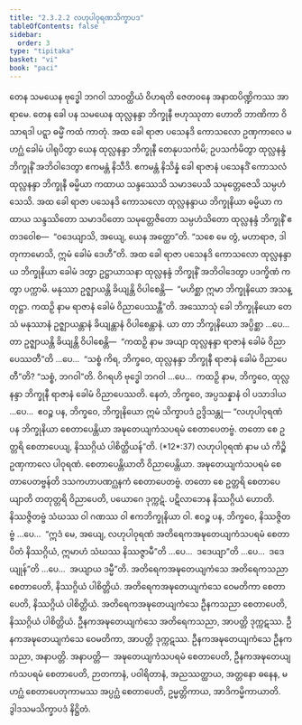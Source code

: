 ```yaml
---
title: "2.3.2.2 လဟုပါဝုရဏသိက္ခာပဒ"
tableOfContents: false
sidebar:
  order: 3
type: "tipitaka"
basket: "vi"
book: "paci"
---
```



<DynamicBreadcrumb />

<Division number="788" book="paci">

<Paragraph number="2552" book="paci">
တေန သမယေန ဗုဒ္ဓေါ ဘဂဝါ သာဝတ္ထိယံ ဝိဟရတိ ဇေတဝနေ အနာထပိဏ္ဍိကဿ အာရာမေ. တေန ခေါ ပန သမယေန ထုလ္လနန္ဒာ ဘိက္ခုနီ ဗဟုဿုတာ ဟောတိ ဘာဏိကာ ဝိသာရဒါ ပဋ္ဋာ ဓမ္မိံ ကထံ ကာတုံ. အထ ခေါ ရာဇာ ပသေနဒိ ကောသလော ဥဏှကာလေ မဟဂ္ဃံ ခေါမံ ပါရုပိတွာ ယေန ထုလ္လနန္ဒာ ဘိက္ခုနီ တေနုပသင်္ကမိ; ဥပသင်္ကမိတွာ ထုလ္လနန္ဒံ ဘိက္ခုနိံ အဘိဝါဒေတွာ ဧကမန္တံ နိသီဒိ. ဧကမန္တံ နိသိန္နံ ခေါ ရာဇာနံ ပသေနဒိံ ကောသလံ ထုလ္လနန္ဒာ ဘိက္ခုနီ ဓမ္မိယာ ကထာယ သန္ဒဿေသိ သမာဒပေသိ သမုတ္တေဇေသိ သမ္ပဟံသေသိ. အထ ခေါ ရာဇာ ပသေနဒိ ကောသလော ထုလ္လနန္ဒာယ ဘိက္ခုနိယာ ဓမ္မိယာ ကထာယ သန္ဒဿိတော သမာဒပိတော သမုတ္တေဇိတော သမ္ပဟံသိတော ထုလ္လနန္ဒံ ဘိက္ခုနိံ ဧတဒဝေါစ—  “ဝဒေယျာသိ, အယျေ, ယေန အတ္ထော”တိ. “သစေ မေ တွံ, မဟာရာဇ, ဒါတုကာမောသိ, ဣမံ ခေါမံ ဒေဟီ”တိ. အထ ခေါ ရာဇာ ပသေနဒိ ကောသလော ထုလ္လနန္ဒာယ ဘိက္ခုနိယာ ခေါမံ ဒတွာ ဥဋ္ဌာယာသနာ ထုလ္လနန္ဒံ ဘိက္ခုနိံ အဘိဝါဒေတွာ ပဒက္ခိဏံ ကတွာ ပက္ကာမိ. မနုဿာ ဥဇ္ဈာယန္တိ ခိယျန္တိ ဝိပါစေန္တိ—  “မဟိစ္ဆာ ဣမာ ဘိက္ခုနိယော အသန္တုဋ္ဌာ. ကထဉှိ နာမ ရာဇာနံ ခေါမံ ဝိညာပေဿန္တီ”တိ.
</Paragraph>

<Paragraph number="2553" book="paci">
အဿောသုံ ခေါ ဘိက္ခုနိယော တေသံ မနုဿာနံ ဥဇ္ဈာယန္တာနံ ခိယျန္တာနံ ဝိပါစေန္တာနံ. ယာ တာ ဘိက္ခုနိယော အပ္ပိစ္ဆာ …ပေ…  တာ ဥဇ္ဈာယန္တိ ခိယျန္တိ ဝိပါစေန္တိ—  “ကထဉှိ နာမ အယျာ ထုလ္လနန္ဒာ ရာဇာနံ ခေါမံ ဝိညာပေဿတီ”တိ …ပေ…  “သစ္စံ ကိရ, ဘိက္ခဝေ, ထုလ္လနန္ဒာ ဘိက္ခုနီ ရာဇာနံ ခေါမံ ဝိညာပေတီ”တိ? “သစ္စံ, ဘဂဝါ”တိ. ဝိဂရဟိ ဗုဒ္ဓေါ ဘဂဝါ …ပေ…  ကထဉှိ နာမ, ဘိက္ခဝေ, ထုလ္လနန္ဒာ ဘိက္ခုနီ ရာဇာနံ ခေါမံ ဝိညာပေဿတိ. နေတံ, ဘိက္ခဝေ, အပ္ပသန္နာနံ ဝါ ပသာဒါယ …ပေ…  ဧဝဉ္စ ပန, ဘိက္ခဝေ, ဘိက္ခုနိယော ဣမံ သိက္ခာပဒံ ဥဒ္ဒိသန္တု—
</Paragraph>

</Division>
<Division number="789" book="paci">

<Paragraph number="2554" book="paci">
<Emphasis>“လဟုပါဝုရဏံ ပန ဘိက္ခုနိယာ စေတာပေန္တိယာ အဍ္ဎတေယျကံသပရမံ စေတာပေတဗ္ဗံ. တတော စေ ဥတ္တရိ စေတာပေယျ, နိဿဂ္ဂိယံ ပါစိတ္တိယန်”</Emphasis>တိ. (*12*:<Emphasis>37</Emphasis>)
</Paragraph>

</Division>
<Division number="790" book="paci">

<Paragraph number="2555" book="paci">
<Emphasis>လဟုပါဝုရဏံ</Emphasis> နာမ ယံ ကိဉ္စိ ဥဏှကာလေ ပါဝုရဏံ.
</Paragraph>

<Paragraph number="2556" book="paci">
<Emphasis>စေတာပေန္တိယာ</Emphasis>တိ ဝိညာပေန္တိယာ.
</Paragraph>

<Paragraph number="2557" book="paci">
<Emphasis>အဍ္ဎတေယျကံသပရမံ စေတာပေတဗ္ဗန်</Emphasis>တိ ဒသကဟာပဏဂ္ဃနကံ စေတာပေတဗ္ဗံ.
</Paragraph>

<Paragraph number="2558" book="paci">
<Emphasis>တတော စေ ဥတ္တရိ စေတာပေယျာ</Emphasis>တိ တတုတ္တရိ ဝိညာပေတိ, ပယောဂေ ဒုက္ကဋံ. ပဋိလာဘေန နိဿဂ္ဂိယံ ဟောတိ. နိဿဇ္ဇိတဗ္ဗံ သံဃဿ ဝါ ဂဏဿ ဝါ ဧကဘိက္ခုနိယာ ဝါ. ဧဝဉ္စ ပန, ဘိက္ခဝေ, နိဿဇ္ဇိတဗ္ဗံ …ပေ…  “ဣဒံ မေ, အယျေ, လဟုပါဝုရဏံ အတိရေကအဍ္ဎတေယျကံသပရမံ စေတာပိတံ နိဿဂ္ဂိယံ, ဣမာဟံ သံဃဿ နိဿဇ္ဇာမီ”တိ …ပေ…  ဒဒေယျာ”တိ …ပေ…  ဒဒေယျုန်”တိ …ပေ…  အယျာယ ဒမ္မီ”တိ.
</Paragraph>

</Division>
<Division number="791" book="paci">

<Paragraph number="2559" book="paci">
အတိရေကအဍ္ဎတေယျကံသေ အတိရေကသညာ စေတာပေတိ, နိဿဂ္ဂိယံ ပါစိတ္တိယံ. အတိရေကအဍ္ဎတေယျကံသေ ဝေမတိကာ စေတာပေတိ, နိဿဂ္ဂိယံ ပါစိတ္တိယံ. အတိရေကအဍ္ဎတေယျကံသေ ဦနကသညာ စေတာပေတိ, နိဿဂ္ဂိယံ ပါစိတ္တိယံ.
</Paragraph>

<Paragraph number="2560" book="paci">
ဦနကအဍ္ဎတေယျကံသေ အတိရေကသညာ, အာပတ္တိ ဒုက္ကဋဿ. ဦနကအဍ္ဎတေယျကံသေ ဝေမတိကာ, အာပတ္တိ ဒုက္ကဋဿ. ဦနကအဍ္ဎတေယျကံသေ ဦနကသညာ, အနာပတ္တိ.
</Paragraph>

</Division>
<Division number="792" book="paci">

<Paragraph number="2561" book="paci">
အနာပတ္တိ—  အဍ္ဎတေယျကံသပရမံ စေတာပေတိ, ဦနကအဍ္ဎတေယျကံသပရမံ စေတာပေတိ, ဉာတကာနံ, ပဝါရိတာနံ, အညဿတ္ထာယ, အတ္တနော ဓနေန, မဟဂ္ဃံ စေတာပေတုကာမဿ အပ္ပဂ္ဃံ စေတာပေတိ, ဥမ္မတ္တိကာယ, အာဒိကမ္မိကာယာတိ.

</Paragraph>
</Division>

<Paragraph number="2562" type="center" book="paci">
ဒွါဒသမသိက္ခာပဒံ နိဋ္ဌိတံ.
</Paragraph>